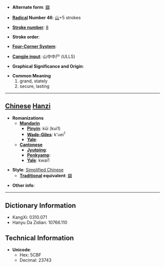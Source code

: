 * '''Alternate form''': [[巋]]

* '''[[Wiktionary:Chinese radical index| Radical]] Number 46''': [[Wiktionary:Chinese radical index 山|山]]+5 strokes

* '''[[Wiktionary:Chinese total strokes index|Stroke number]]''': [[Wiktionary:Chinese total strokes index 8|8]]

* '''Stroke order''': 

* '''[[Wiktionary:Chinese four corner index|Four-Corner System]]''': 

* '''[[Wiktionary:Chinese Cangjie index|Cangjie input]]''': 山中中尸 (ULLS)

* '''Graphical Significance and Origin''': 

* '''Common Meaning'''
*#grand, stately
*# secure, lasting


----

== [[Chinese]] [[Hanzi]] ==

* '''Romanizations'''
** '''[[Mandarin]]'''
*** '''[[Pinyin]]''': kūi (kui1)
*** '''[[Wade-Giles]]''': k'uei<sup>1</sup>
*** '''[[Yale]]''': 
** '''[[Cantonese]]'''
*** '''[[Jyutping]]''':
*** '''[[Penkyamp]]''': 
*** '''[[Yale]]''': kwai1

* '''Style''': [[Simplified Chinese]] 
** '''[[Traditional Chinese|Traditional]] equivalent''': [[巋]]

* '''Other info''': 

----

== Dictionary Information ==

* KangXi: 0310.071
* Hanyu Da Zidian: 10766.110

== Technical Information ==

* '''Unicode''':
** Hex: 5CBF
** Decimal: 23743